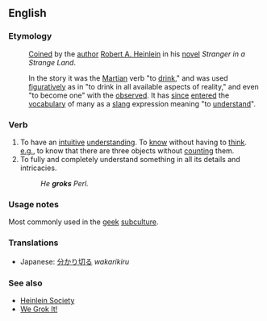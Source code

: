 {{wikipedia}}
==English==

===Etymology===
:[[Coined]] by the [[author]] [[w:Robert A. Heinlein|Robert A. Heinlein]] in his [[novel]] ''Stranger in a Strange Land''.

:In the story it was the [[Martian]] verb "to [[drink]]," and was used [[figurative]]ly as in "to drink in all available aspects of reality," and even "to become one" with the [[observe]]d. It has [[since]] [[enter]]ed the [[vocabulary]] of many as a [[slang]] expression meaning "to [[understand]]".

===Verb===
{{en-infl-reg-consonant|grok||k}}

# To have an [[intuitive]] [[understanding]].  To [[know]] without having to [[think]].  [[e.g.]], to know that there are three objects without [[count]]ing them.
# To fully and completely understand something in all its details and intricacies.
#: ''He '''groks''' Perl.''

===Usage notes===
Most commonly used in the [[geek]] [[subculture]].

===Translations===
{{top}}
*Japanese: [[分かり切る]] ''wakarikiru''
{{mid}}
{{bottom}}

===See also===
* [http://www.heinleinsociety.org/ Heinlein Society]
* [http://www.wegrokit.com/ We Grok It!]